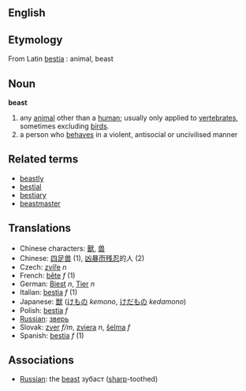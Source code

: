 ==English==
==Etymology==
From Latin [[bestia]] : animal, beast

==Noun==
'''beast'''
#any [[animal]] other than a [[human]]; usually only applied to [[vertebrate]]s, sometimes excluding [[bird]]s.
#a person who [[behave]]s in a violent, antisocial or uncivilised manner

==Related terms==
*[[beastly]]
*[[bestial]]
*[[bestiary]]
*[[beastmaster]]

==Translations==
*Chinese characters: [[獸]], [[兽]]
*Chinese: [[四足兽]] (1), [[凶暴]][[而]][[残忍]]的人 (2)
*Czech: [[zvíře]] ''n''
*French: [[bête]] ''f'' (1)
*German: [[Biest]] ''n'', [[Tier]] ''n''
*Italian: [[bestia]] ''f'' (1)
*Japanese: [[獣]] ([[けもの]] ''kemono'', [[けだもの]] ''kedamono'')
*Polish: [[bestia]] ''f''
*[[Russian]]: [[зверь]]
*Slovak: [[zver]] ''f/m'', [[zviera]] ''n'', [[šelma]] ''f''
*Spanish: [[bestia]] ''f'' (1)

==Associations==
*[[Russian]]: the [[beast]] зубаст ([[sharp]]-toothed)